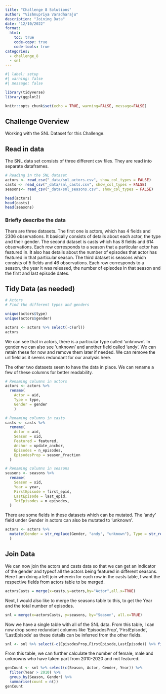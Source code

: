 ```yaml
---
title: "Challenge 8 Solutions"
author: "Vishnupriya Varadharaju"
description: "Joining Data"
date: "12/10/2022"
format:
  html:
    toc: true
    code-copy: true
    code-tools: true
categories:
  - challenge_8
  - snl
---
```


```r
#| label: setup
#| warning: false
#| message: false

library(tidyverse)
library(ggplot2)

knitr::opts_chunk$set(echo = TRUE, warning=FALSE, message=FALSE)
```

## Challenge Overview

Working with the SNL Dataset for this Challenge.

## Read in data

The SNL data set consists of three different csv files. They are read into separate dataframes.
```r
# Reading in the SNL dataset
actors <- read_csv("_data/snl_actors.csv", show_col_types = FALSE)
casts <- read_csv("_data/snl_casts.csv", show_col_types = FALSE)
seasons<- read_csv("_data/snl_seasons.csv", show_col_types = FALSE)

head(actors)
head(casts)
head(seasons)
```


### Briefly describe the data

There are three datasets. The first one is actors, which has 4 fields and 2306 observations. It basically consists of details about each actor, the type and their gender. The second dataset is casts which has 8 fields and 614 observations. Each row corresponds to a season that a particular actor has featured in. It also has details about the number of episodes that actor has featured in that particular season. The third dataset is seasons which consists of 5 fields and 46 observations. Each row corresponds to a season, the year it was released, the number of episodes in that season and the first and last episode dates.

## Tidy Data (as needed)

```r
# Actors
# Find the different types and genders

unique(actors$type)
unique(actors$gender)

actors <- actors %>% select(-c(url))
actors
```
We can see that in actors, there is a particular type called 'unknown'. In gender we can also see 'unknown' and another field called 'andy'. We can retain these for now and remove them later if needed. We can remove the url field as it seems redundant for our analysis here.

The other two datasets seem to have the data in place. We can rename a few of these columns for better readability.

```r
# Renaming columns in actors
actors <- actors %>% 
  rename(
    Actor = aid,
    Type = type,
    Gender = gender
    )

# Renaming columns in casts
casts <- casts %>%
  rename(
    Actor = aid,
    Season = sid,
    Featured = featured,
    Anchor = update_anchor,
    Episodes = n_episodes,
    EpisodesProp = season_fraction
  )

# Renaming columns in seasons
seasons <- seasons %>%
  rename(
    Season = sid,
    Year = year,
    FirstEpisode = first_epid,
    LastEpisode = last_epid,
    TotEpisodes = n_episodes,
  )
```

There are some fields in these datasets which can be mutated. The 'andy' field under Gender in actors can also be mutated to 'unknown'.
```r
actors <- actors %>%
  mutate(Gender = str_replace(Gender, "andy", "unknown"), Type = str_replace(Type, "unknown", "celebrity")
  )
```


## Join Data

We can now join the actors and casts data so that we can get an indicator of the gender and typeof all the actors being featured in different seasons. Here I am doing a left join wherein for each row in the casts table, I want the respective fields from actors table to be merged.

```r
actorsCasts = merge(x=casts,y=actors,by="Actor",all.x=TRUE)
```

Next, I would also like to merge the seasons table to this, to get the Year and the total number of episodes.

```r
snl = merge(x=actorsCasts, y=seasons, by="Season", all.x=TRUE)
```

Now we have a single table with all of the SNL data. From this table, I can now drop some redundant columns like 'EpisodesProp', 'FirstEpisode', 'LastEpisode' as these details can be inferred from the other fields.

```r
snl <- snl %>% select(-c(EpisodesProp,FirstEpisode,LastEpisode)) %>% filter(Featured == FALSE)
```

From this table, we can further calculate the number of female, male and unknowns who have taken part from 2010-2020 and not featured.
```r
genCount <- snl %>% select(c(Season, Actor, Gender, Year)) %>% 
  filter(Year > 2010) %>%
  group_by(Season, Gender) %>%
  summarise(count = n())
genCount
```



